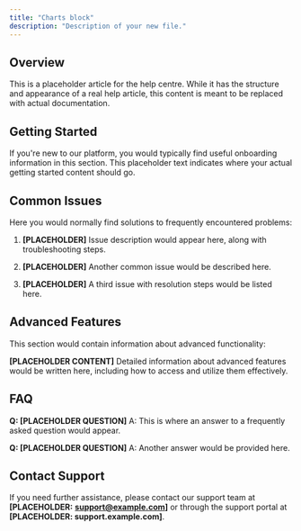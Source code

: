 ```yaml
---
title: "Charts block"
description: "Description of your new file."
---
```


## Overview

This is a placeholder article for the help centre. While it has the structure and appearance of a real help article, this content is meant to be replaced with actual documentation.

## Getting Started

If you're new to our platform, you would typically find useful onboarding information in this section. This placeholder text indicates where your actual getting started content should go.

## Common Issues

Here you would normally find solutions to frequently encountered problems:

1. **\[PLACEHOLDER]** Issue description would appear here, along with troubleshooting steps.

2. **\[PLACEHOLDER]** Another common issue would be described here.

3. **\[PLACEHOLDER]** A third issue with resolution steps would be listed here.

## Advanced Features

This section would contain information about advanced functionality:

**\[PLACEHOLDER CONTENT]** Detailed information about advanced features would be written here, including how to access and utilize them effectively.

## FAQ

**Q: \[PLACEHOLDER QUESTION]**
A: This is where an answer to a frequently asked question would appear.

**Q: \[PLACEHOLDER QUESTION]**
A: Another answer would be provided here.

## Contact Support

If you need further assistance, please contact our support team at **\[PLACEHOLDER:** [**support@example.com**](mailto:support@example.com)**]** or through the support portal at **\[PLACEHOLDER: support.example.com]**.